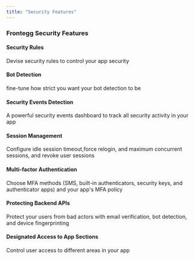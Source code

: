 ```yaml
---
title: "Security Features"
---
```


### Frontegg Security Features

[](https://docs.frontegg.com/v2.0.2/docs/security-rules) 

#### Security Rules

Devise security rules to control your app security

[](https://docs.frontegg.com/docs/bot-detection) 

#### Bot Detection

fine-tune how strict you want your bot detection to be

[]( https://docs.frontegg.com/docs/security-events) 

#### Security Events Detection

A powerful security events dashboard to track all security activity in your app

[](https://docs.frontegg.com/docs/session-management) 

#### Session Management

Configure idle session timeout,force relogin, and maximum concurrent sessions, and revoke user sessions

[](https://docs.frontegg.com/docs/multi-factor-authentication-mfa) 

#### Multi-factor Authentication

Choose MFA methods (SMS, built-in authenticators, security keys, and authenticator apps) and your app's MFA policy 

[](https://docs.frontegg.com/v2.0.2/docs/protect-your-backend-apis) 

#### Protecting Backend APIs

Protect your users from bad actors with email verification, bot detection, and device fingerprinting

[](https://docs.frontegg.com/docs/protect-specific-app-areas) 

#### Designated Access to App Sections

Control user access to different areas in your app